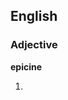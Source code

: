 ==English==

{{rfd|misspelling of [[epicene]]}}
===Adjective===
'''epicine'''

# {{misspelling of|epicene}}